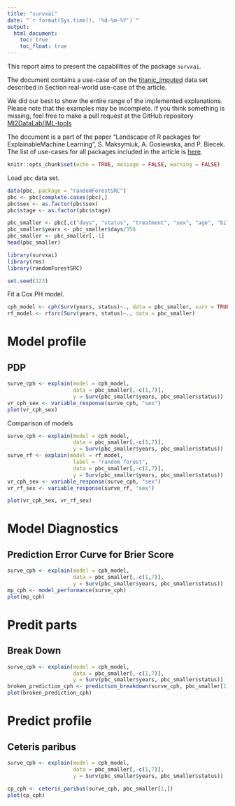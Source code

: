 ```yaml
---
title: "survxai"
date: "`r format(Sys.time(), '%d-%m-%Y')`"
output:
  html_document:
    toc: true
    toc_float: true
---
```


  
This report aims to present the capabilities of the package `survxai`. 

The document contains a use-case of on the [titanic_imputed](https://modeloriented.github.io/DALEX/reference/titanic.html) data set described in Section real-world use-case of the article.

We did our best to show the entire range of the implemented explanations. Please note that the examples may be incomplete. If you think something is missing, feel free to make a pull request at the GitHub repository [MI2DataLab/IML-tools](https://github.com/MI2DataLab/IML-tools)

The document is a part of the paper "Landscape of R packages for ExplainableMachine Learning", S. Maksymiuk, A. Gosiewska, and P. Biecek. 
The list of use-cases for all packages included in the article is [here](https://mi2datalab.github.io/IML-tools/).  

```r
knitr::opts_chunk$set(echo = TRUE, message = FALSE, warning = FALSE)
```

Load `pbc` data set.

```r
data(pbc, package = "randomForestSRC")
pbc <- pbc[complete.cases(pbc),]
pbc$sex <- as.factor(pbc$sex)
pbc$stage <- as.factor(pbc$stage)

pbc_smaller <- pbc[,c("days", "status", "treatment", "sex", "age", "bili", "stage")]
pbc_smaller$years <- pbc_smaller$days/356
pbc_smaller <- pbc_smaller[,-1]
head(pbc_smaller)
```


```r
library(survxai)
library(rms)
library(randomForestSRC)

set.seed(123)
```

Fit a Cox PH model.

```r
cph_model <- cph(Surv(years, status)~., data = pbc_smaller, surv = TRUE, x = TRUE, y=TRUE)
rf_model <- rfsrc(Surv(years, status)~., data = pbc_smaller)
```



# Model profile

## PDP

```r
surve_cph <- explain(model = cph_model,
                     data = pbc_smaller[,-c(1,7)], 
                     y = Surv(pbc_smaller$years, pbc_smaller$status))
vr_cph_sex <- variable_response(surve_cph, "sex")
plot(vr_cph_sex)

```

Comparison of models

```r
surve_cph <- explain(model = cph_model,
                     data = pbc_smaller[,-c(1,7)], 
                     y = Surv(pbc_smaller$years, pbc_smaller$status))
surve_rf <- explain(model = rf_model, 
                     label = "random forest",
                     data = pbc_smaller[,-c(1,7)], 
                     y = Surv(pbc_smaller$years, pbc_smaller$status))
vr_cph_sex <- variable_response(surve_cph, "sex")
vr_rf_sex <- variable_response(surve_rf, "sex")

plot(vr_cph_sex, vr_rf_sex)

```


# Model Diagnostics

## Prediction Error Curve for Brier Score

```r
surve_cph <- explain(model = cph_model,
                     data = pbc_smaller[,-c(1,7)], 
                     y = Surv(pbc_smaller$years, pbc_smaller$status))
mp_cph <- model_performance(surve_cph)
plot(mp_cph)
```

# Predit parts

## Break Down

```r
surve_cph <- explain(model = cph_model,
                     data = pbc_smaller[,-c(1,7)], 
                     y = Surv(pbc_smaller$years, pbc_smaller$status))
broken_prediction_cph <- prediction_breakdown(surve_cph, pbc_smaller[1,])
plot(broken_prediction_cph)
```


# Predict profile

## Ceteris paribus

```r
surve_cph <- explain(model = cph_model,
                     data = pbc_smaller[,-c(1,7)], 
                     y = Surv(pbc_smaller$years, pbc_smaller$status))

cp_cph <- ceteris_paribus(surve_cph, pbc_smaller[1,])
plot(cp_cph)
```



